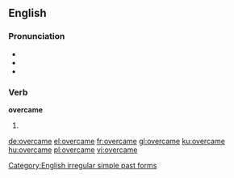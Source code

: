 ==English==

===Pronunciation===
* {{SAMPA|/'ov3kEm/}}
* {{IPA|/ɔvəɻˈkeɪm/}}
* {{rhymes|eɪm}}

===Verb===
'''overcame'''

# {{simple past of|overcome}}

<!--these belong on the page for "overcome"====Translations====
* Dutch: [[overwon]], [[overwonnen]]
* [[Esperanto]]: [[venkis]]-->

[[Category:English irregular simple past forms]]

[[de:overcame]]
[[el:overcame]]
[[fr:overcame]]
[[gl:overcame]]
[[ku:overcame]]
[[hu:overcame]]
[[pl:overcame]]
[[vi:overcame]]